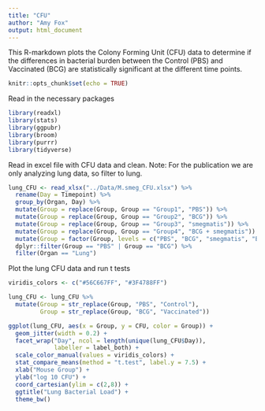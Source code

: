 ```yaml
---
title: "CFU"
author: "Amy Fox"
output: html_document
---
```


This R-markdown plots the Colony Forming Unit (CFU) data to determine if the differences in bacterial burden between the Control (PBS) and Vaccinated (BCG) are statistically significant at the different time points.

```r
knitr::opts_chunk$set(echo = TRUE)
```

Read in the necessary packages
```r
library(readxl)
library(stats)
library(ggpubr)
library(broom)
library(purrr)
library(tidyverse)
```

Read in excel file with CFU data and clean.
Note: For the publication we are only analyzing lung data, so filter to lung.
```r

lung_CFU <- read_xlsx("../Data/M.smeg_CFU.xlsx") %>%
  rename(Day = Timepoint) %>%
  group_by(Organ, Day) %>%
  mutate(Group = replace(Group, Group == "Group1", "PBS")) %>%
  mutate(Group = replace(Group, Group == "Group2", "BCG")) %>%
  mutate(Group = replace(Group, Group == "Group3", "smegmatis")) %>%
  mutate(Group = replace(Group, Group == "Group4", "BCG + smegmatis")) %>% 
  mutate(Group = factor(Group, levels = c("PBS", "BCG", "smegmatis", "BCG + smegmatis"))) %>%
  dplyr::filter(Group == "PBS" | Group == "BCG") %>%
  filter(Organ == "Lung")

```

Plot the lung CFU data and run t tests
```r

viridis_colors <- c("#56C667FF", "#3F4788FF")

lung_CFU <- lung_CFU %>%
  mutate(Group = str_replace(Group, "PBS", "Control"),
         Group = str_replace(Group, "BCG", "Vaccinated"))

ggplot(lung_CFU, aes(x = Group, y = CFU, color = Group)) +
  geom_jitter(width = 0.2) +
  facet_wrap("Day", ncol = length(unique(lung_CFU$Day)), 
             labeller = label_both) +
  scale_color_manual(values = viridis_colors) +
  stat_compare_means(method = "t.test", label.y = 7.5) +
  xlab("Mouse Group") +
  ylab("log 10 CFU") +
  coord_cartesian(ylim = c(2,8)) +
  ggtitle("Lung Bacterial Load") +
  theme_bw()

```

